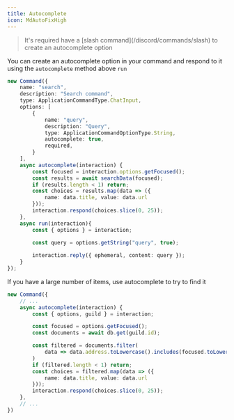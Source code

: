 ```yaml
---
title: Autocomplete
icon: MdAutoFixHigh
---
```


<Blockquote icon={Icon.warn} color="warn">
	It's required have a [slash command](/discord/commands/slash) to create an autocomplete option
</Blockquote>

You can create an autocomplete option in your command and respond to it using the `autocomplete` method above `run`

```ts title="command.ts"
new Command({
	name: "search",
	description: "Search command",
	type: ApplicationCommandType.ChatInput,
	options: [
		{
			name: "query",
			description: "Query",
			type: ApplicationCommandOptionType.String,
			autocomplete: true,
			required,
		}
	],
	async autocomplete(interaction) {
		const focused = interaction.options.getFocused();
		const results = await searchData(focused);
		if (results.length < 1) return;
		const choices = results.map(data => ({
			name: data.title, value: data.url
		}));
		interaction.respond(choices.slice(0, 25));
	},
	async run(interaction){
		const { options } = interaction;

		const query = options.getString("query", true);
		
		interaction.reply({ ephemeral, content: query });
	}
});
```

If you have a large number of items, use autocomplete to try to find it

```ts title="command.ts"
new Command({
    // ...
    async autocomplete(interaction) {
		const { options, guild } = interaction;

        const focused = options.getFocused();
        const documents = await db.get(guild.id);

        const filtered = documents.filter(
            data => data.address.toLowercase().includes(focused.toLowercase())
        )
        if (filtered.length < 1) return;
        const choices = filtered.map(data => ({
			name: data.title, value: data.url
		}));
		interaction.respond(choices.slice(0, 25));
	},
    // ...
})
```